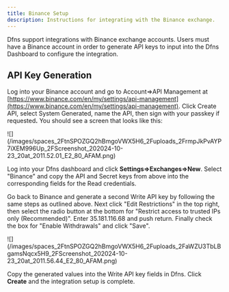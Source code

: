 ```yaml
---
title: Binance Setup
description: Instructions for integrating with the Binance exchange.
---
```


Dfns support integrations with Binance exchange accounts.  Users must have a Binance account in order to generate API keys to input into the Dfns Dashboard to configure the integration.

<Youtube videoId="FFQ3aowz_0Y" />

## API Key Generation

Log into your Binance account and go to Account=>API Management at [https://www.binance.com/en/my/settings/api-management](https://www.binance.com/en/my/settings/api-management).   Click Create API, select System Generated, name the API, then sign with your passkey if requeste&#x64;**.**   You should see a screen that looks like this:

<Frame>![](/images/spaces_2FtnSPOZGQ2hBmgoVWX5H6_2Fuploads_2FrmpJkPvAYP7iXEM996Up_2FScreenshot_202024-10-23_20at_2011.52.01_E2_80_AFAM.png)</Frame>

Log into your Dfns dashboard and click **Settings=>Exchanges=>New**.  Select "Binance" and copy the API and Secret keys from above into the corresponding fields for the Read credentials. 

Go back to Binance and generate a second Write API key by following the same steps as outlined above.  Next click "Edit Restrictions" in the top right, then select the radio button at the bottom for "Restrict access to trusted IPs only (Recommended)".  Enter 35.181.116.68 and push return.  Finally check the box for "Enable Withdrawals" and click "Save". 

<Frame>![](/images/spaces_2FtnSPOZGQ2hBmgoVWX5H6_2Fuploads_2FaWZU3TbLBgamsNqcx5H9_2FScreenshot_202024-10-23_20at_2011.56.44_E2_80_AFAM.png)</Frame>

Copy the generated values into the Write API key fields in Dfns. Click **Create** and the integration setup is complete.

